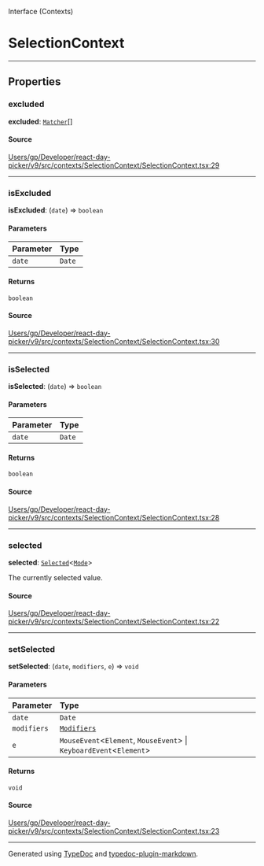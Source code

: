 <SectionTitle>Interface (Contexts)</SectionTitle>

# SelectionContext

<Description>

</Description>

---

## Properties

<a id="excluded" name="excluded"></a>

### excluded

<SignatureMemberIdentifier>**excluded**: [`Matcher`](/api/next/type-aliases/Matcher.md)[]</SignatureMemberIdentifier>

#### Source

[Users/gp/Developer/react-day-picker/v9/src/contexts/SelectionContext/SelectionContext.tsx:29](https://github.com/gpbl/react-day-picker/blob/next/src/contexts/SelectionContext/SelectionContext.tsx#L29)

***

<a id="isexcluded" name="isexcluded"></a>

### isExcluded

<SignatureMemberIdentifier>**isExcluded**: (`date`) => `boolean`</SignatureMemberIdentifier>

#### Parameters

| Parameter | Type |
| :------ | :------ |
| `date` | `Date` |

#### Returns

`boolean`

#### Source

[Users/gp/Developer/react-day-picker/v9/src/contexts/SelectionContext/SelectionContext.tsx:30](https://github.com/gpbl/react-day-picker/blob/next/src/contexts/SelectionContext/SelectionContext.tsx#L30)

***

<a id="isselected" name="isselected"></a>

### isSelected

<SignatureMemberIdentifier>**isSelected**: (`date`) => `boolean`</SignatureMemberIdentifier>

#### Parameters

| Parameter | Type |
| :------ | :------ |
| `date` | `Date` |

#### Returns

`boolean`

#### Source

[Users/gp/Developer/react-day-picker/v9/src/contexts/SelectionContext/SelectionContext.tsx:28](https://github.com/gpbl/react-day-picker/blob/next/src/contexts/SelectionContext/SelectionContext.tsx#L28)

***

<a id="selected" name="selected"></a>

### selected

<SignatureMemberIdentifier>**selected**: [`Selected`](/api/next/type-aliases/Selected.md)\<[`Mode`](/api/next/type-aliases/Mode.md)\></SignatureMemberIdentifier>

The currently selected value.

#### Source

[Users/gp/Developer/react-day-picker/v9/src/contexts/SelectionContext/SelectionContext.tsx:22](https://github.com/gpbl/react-day-picker/blob/next/src/contexts/SelectionContext/SelectionContext.tsx#L22)

***

<a id="setselected" name="setselected"></a>

### setSelected

<SignatureMemberIdentifier>**setSelected**: (`date`, `modifiers`, `e`) => `void`</SignatureMemberIdentifier>

#### Parameters

| Parameter | Type |
| :------ | :------ |
| `date` | `Date` |
| `modifiers` | [`Modifiers`](/api/next/type-aliases/Modifiers.md) |
| `e` | `MouseEvent`\<`Element`, `MouseEvent`\> \| `KeyboardEvent`\<`Element`\> |

#### Returns

`void`

#### Source

[Users/gp/Developer/react-day-picker/v9/src/contexts/SelectionContext/SelectionContext.tsx:23](https://github.com/gpbl/react-day-picker/blob/next/src/contexts/SelectionContext/SelectionContext.tsx#L23)

***

Generated using [TypeDoc](https://typedoc.org) and [typedoc-plugin-markdown](https://typedoc-plugin-markdown.org).
